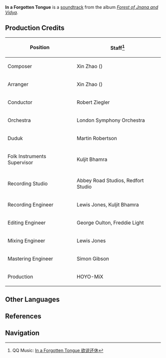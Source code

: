 {{Soundtrack Infobox
|title          =
|image          = Forest of Jnana and Vidya.png
|album          = Forest of Jnana and Vidya
|disc           = 3
|number         = 79
|featured       =
|featured2      =
|featured3      =
|featured_disc  =
|featured_disc2 =
|featured_disc3 =
|youtube_id     = pVCREF1aQ_w
|spotify_id     = 5IP2rPs96WDNzGC9oREgmA
|played_in      = Dharma Forest
|during         = [[Dharma Forest]] (Cave)
|domain         =
|previous       = Immemorial Land
|next           = Walk Through the Silent Path
}}
'''In a Forgotten Tongue''' is a [[soundtrack]] from the album ''[[Forest of Jnana and Vidya]]''.

==Production Credits==
{| class="wikitable" style="text-align:left; height:0.5em"
! Position
! Staff<ref>QQ Music: [https://y.qq.com/n/ryqq/songDetail/001fGfgU14p4zS In a Forgotten Tongue 欲说还休]</ref>
|-
! Composer
| Xin Zhao ({{zh|赵鑫}})
|-
! Arranger
| Xin Zhao ({{zh|赵鑫}})
|-
! Conductor
| Robert Ziegler
|-
! Orchestra
| London Symphony Orchestra
|-
! Duduk
| Martin Robertson
|-
! Folk Instruments Supervisor
| Kuljit Bhamra
|-
! Recording Studio
| Abbey Road Studios, Redfort Studio
|-
! Recording Engineer
| Lewis Jones, Kuljit Bhamra
|-
! Editing Engineer
| George Oulton, Freddie Light
|-
! Mixing Engineer
| Lewis Jones
|-
! Mastering Engineer
| Simon Gibson
|-
! Production
| HOYO-MiX
|}
<!--
==Videos==
<gallery hideaddbutton="true" captionalign="center">
</gallery>

==Trivia==
-->
==Other Languages==
{{Other Languages
|en      = In a Forgotten Tongue
|zhs     = 欲说还休
|zhs_rm  = Yùshuō Huánxiū
|zht     = 欲說還休
|zht_rm  = Yùshuō Huánxiū
|zh_tl   = Wishing to Speak, But Still Stopping
|ja      = 説はんと欲して還た休む
|ja_rm   = Iwan to Hosshite Mata Yamu
|ja_tl   = Wishing to Speak, But Still Stopping<!--{{Sino|Kanbun}}-->
|zhja_note = The Chinese track title is derived from a line in a poem by Song dynasty poet and general {{w|Xin Qiji}}, written to the tune of {{Lang|''Chou Nu'er''|zh=丑奴儿}}. The Japanese track title is the {{w|kanbun}} reading of the same line.
|tr      = 
|tr_tl   = 
|it      = 
|it_tl   = 
}}

==References==
{{Reflist}}

==Navigation==
{{Soundtrack Navbox|Forest of Jnana and Vidya}}